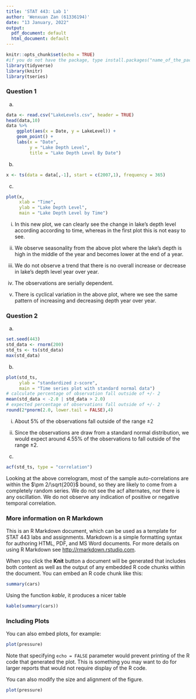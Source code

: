 ```yaml
---
title: 'STAT 443: Lab 1'
author: 'Wenxuan Zan (61336194)'
date: "13 January, 2022"
output:
  pdf_document: default
  html_document: default
---
```


```r
knitr::opts_chunk$set(echo = TRUE)
#if you do not have the package, type install.packages("name_of_the_package")
library(tidyverse)
library(knitr)
library(tseries)
```

### Question 1

(a) 

```r
data <- read.csv("LakeLevels.csv", header = TRUE)
head(data,10)
data %>% 
    ggplot(aes(x = Date, y = LakeLevel)) +
    geom_point() +
    labs(x = "Date",
         y = "Lake Depth Level",
         title = "Lake Depth Level By Date")
```


(b)

```r
x <- ts(data = data[,-1], start = c(2007,1), frequency = 365)
```


(c)

```r
plot(x,
     xlab = "Time", 
     ylab = "Lake Depth Level", 
     main = "Lake Depth Level by Time")
```

i) In this new plot, we can clearly see the change in lake's depth level according according to time, whereas in the first plot this is not easy to see. 

ii) We observe seasonality from the above plot where the lake's depth is high in the middle of the year and becomes lower at the end of a year. 

iii) We do not observe a trend that there is no overall increase or decrease in lake's depth level year
over year. 

iv) The observations are serially dependent. 

v) There is cyclical variation in the above plot, where we see the same pattern of increasing and decreasing depth year over year. 


### Question 2

(a) 

```r
set.seed(443)
std_data <- rnorm(200)
std_ts <- ts(std_data)
max(std_data)
```


(b)

```r
plot(std_ts, 
     ylab = "standardized z-score",
     main = "Time series plot with standard normal data")
# calculate percentage of observation fall outside of +/- 2
mean(std_data < -2.0 | std_data > 2.0)
# expected percentage of observations fall outside of +/- 2
round(2*pnorm(2.0, lower.tail = FALSE),4)
```

i) About 5% of the observations fall outside of the range $\pm 2$

ii) Since the observations are draw from a standard normal distribution,
we would expect around 4.55% of the observations to fall outside of the range $\pm 2$. 

(c)

```r
acf(std_ts, type = "correlation")
```

Looking at the above correlogram, most of the sample auto-correlations are within the $\pm 2/\sqrt{200}$ bound, so they are likely to come from a completely random series. We do not see the acf alternates, nor there is any oscillation. We do not observe any indication of positive or negative temporal correlation.  

### More information on R Markdown

This is an R Markdown document, which can be used as a template for STAT 443 labs and assignments. Markdown is a simple formatting syntax for authoring HTML, PDF, and MS Word documents. For more details on using R Markdown see <http://rmarkdown.rstudio.com>.

When you click the **Knit** button a document will be generated that includes both content as well as the output of any embedded R code chunks within the document. You can embed an R code chunk like this:

```r
summary(cars)
```

Using the function *kable*, it produces a nicer table
```r
kable(summary(cars))
```

### Including Plots

You can also embed plots, for example:

```r
plot(pressure)
```

Note that specifying `echo = FALSE` parameter would prevent printing of the R code that generated the plot. This is something you may want to do for larger reports that would not require display of the R code.

You can also modify the size and alignment of the figure.
```r
plot(pressure)
```